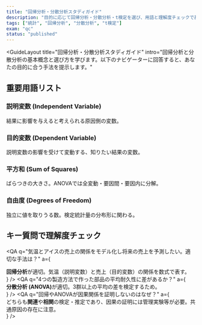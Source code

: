 ```yaml
---
title: "回帰分析・分散分析スタディガイド"
description: "目的に応じて回帰分析・分散分析・t検定を選び、用語と理解度チェックで基礎を固める"
tags: ["統計", "回帰分析", "分散分析", "t検定"]
exam: "qc"
status: "published"
---
```




<GuideLayout
  title="回帰分析・分散分析スタディガイド"
  intro="回帰分析と分散分析の基本概念と選び方を学びます。以下のナビゲーターに回答すると、あなたの目的に合う手法を提示します。"
>

<section style={{ marginBottom: 24 }}>
  <MethodNavigator />
</section>

<section style={{ marginBottom: 24 }}>
  <h2 style={{ textAlign:'center', fontSize: 22, fontWeight: 800, margin:'0 0 12px' }}>重要用語リスト</h2>
  <div style={{ maxWidth: 760, margin:'0 auto', display:'grid', gap:12 }}>
    <div style={{ background:'#fff', border:'1px solid #e5e7eb', borderRadius:16, padding:16 }}>
      <h3 style={{ fontSize: 18, fontWeight: 800, margin:0 }}>説明変数 (Independent Variable)</h3>
      <p style={{ color:'#64748b', margin:'8px 0 0' }}>結果に影響を与えると考えられる原因側の変数。</p>
    </div>
    <div style={{ background:'#fff', border:'1px solid #e5e7eb', borderRadius:16, padding:16 }}>
      <h3 style={{ fontSize: 18, fontWeight: 800, margin:0 }}>目的変数 (Dependent Variable)</h3>
      <p style={{ color:'#64748b', margin:'8px 0 0' }}>説明変数の影響を受けて変動する、知りたい結果の変数。</p>
    </div>
    <div style={{ background:'#fff', border:'1px solid #e5e7eb', borderRadius:16, padding:16 }}>
      <h3 style={{ fontSize: 18, fontWeight: 800, margin:0 }}>平方和 (Sum of Squares)</h3>
      <p style={{ color:'#64748b', margin:'8px 0 0' }}>ばらつきの大きさ。ANOVAでは全変動・要因間・要因内に分解。</p>
    </div>
    <div style={{ background:'#fff', border:'1px solid #e5e7eb', borderRadius:16, padding:16 }}>
      <h3 style={{ fontSize: 18, fontWeight: 800, margin:0 }}>自由度 (Degrees of Freedom)</h3>
      <p style={{ color:'#64748b', margin:'8px 0 0' }}>独立に値を取りうる数。検定統計量の分布形に関わる。</p>
    </div>
  </div>
</section>

<section style={{ maxWidth: 760, margin:'0 auto', display:'grid', gap:12 }}>
  <h2 style={{ textAlign:'center', fontSize: 22, fontWeight: 800, margin:'0 0 12px' }}>キー質問で理解度チェック</h2>

  <QA
    q="気温とアイスの売上の関係をモデル化し将来の売上を予測したい。適切な手法は？"
    a={<div><b>回帰分析</b>が適切。気温（説明変数）と売上（目的変数）の関係を数式で表す。</div>}
  />
  <QA
    q="4つの製造方法で作った部品の平均耐久性に差があるか？"
    a={<div><b>分散分析 (ANOVA)</b>が適切。3群以上の平均の差を検定するため。</div>}
  />
  <QA
    q="回帰やANOVAが因果関係を証明しないのはなぜ？"
    a={<div>どちらも<strong>関連</strong>や<strong>相関</strong>の検定・推定であり、因果の証明には管理実験等が必要。共通原因の存在に注意。</div>}
  />
</section>

</GuideLayout>
